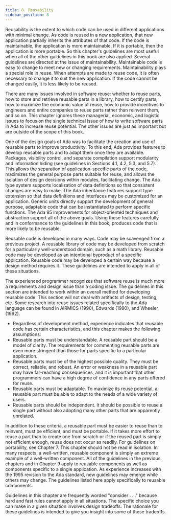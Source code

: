 ```yaml
---
title: 8. Reusability
sidebar_position: 8
---
```


Reusability is the extent to which code can be used in different
applications with minimal change. As code is reused in a new
application, that new application partially inherits the attributes of
that code. If the code is maintainable, the application is more
maintainable. If it is portable, then the application is more portable.
So this chapter's guidelines are most useful when all of the other
guidelines in this book are also applied. Several guidelines are
directed at the issue of maintainability. Maintainable code is easy to
change to meet new or changing requirements. Maintainability plays a
special role in reuse. When attempts are made to reuse code, it is often
necessary to change it to suit the new application. If the code cannot
be changed easily, it is less likely to be reused.

There are many issues involved in software reuse: whether to reuse
parts, how to store and retrieve reusable parts in a library, how to
certify parts, how to maximize the economic value of reuse, how to
provide incentives to engineers and entire companies to reuse parts
rather than reinvent them, and so on. This chapter ignores these
managerial, economic, and logistic issues to focus on the single
technical issue of how to write software parts in Ada to increase reuse
potential. The other issues are just as important but are outside of the
scope of this book.

One of the design goals of Ada was to facilitate the creation and use of
reusable parts to improve productivity. To this end, Ada provides
features to develop reusable parts and to adapt them once they are
available. Packages, visibility control, and separate compilation
support modularity and information hiding (see guidelines in Sections
4.1, 4.2, 5.3, and 5.7). This allows the separation of
application-specific parts of the code, maximizes the general purpose
parts suitable for reuse, and allows the isolation of design decisions
within modules, facilitating change. The Ada type system supports
localization of data definitions so that consistent changes are easy to
make. The Ada inheritance features support type extension so that data
definitions and interfaces may be customized for an application. Generic
units directly support the development of general purpose, adaptable
code that can be instantiated to perform specific functions. The Ada 95
improvements for object-oriented techniques and abstraction support all
of the above goals. Using these features carefully and in conformance to
the guidelines in this book, produces code that is more likely to be
reusable.

Reusable code is developed in many ways. Code may be scavenged from a
previous project. A reusable library of code may be developed from
scratch for a particularly well-understood domain, such as a math
library. Reusable code may be developed as an intentional byproduct of a
specific application. Reusable code may be developed a certain way
because a design method requires it. These guidelines are intended to
apply in all of these situations.

The experienced programmer recognizes that software reuse is much more a
requirements and design issue than a coding issue. The guidelines in
this section are intended to work within an overall method for
developing reusable code. This section will not deal with artifacts of
design, testing, etc. Some research into reuse issues related
specifically to the Ada language can be found in AIRMICS (1990), Edwards
(1990), and Wheeler (1992).

- Regardless of development method, experience indicates that reusable
  code has certain characteristics, and this chapter makes the
  following assumptions:
- Reusable parts must be understandable. A reusable part should be a
  model of clarity. The requirements for commenting reusable parts are
  even more stringent than those for parts specific to a particular
  application.
- Reusable parts must be of the highest possible quality. They must be
  correct, reliable, and robust. An error or weakness in a reusable
  part may have far-reaching consequences, and it is important that
  other programmers can have a high degree of confidence in any parts
  offered for reuse.
- Reusable parts must be adaptable. To maximize its reuse potential, a
  reusable part must be able to adapt to the needs of a wide variety
  of users.
- Reusable parts should be independent. It should be possible to reuse
  a single part without also adopting many other parts that are
  apparently unrelated.

In addition to these criteria, a reusable part must be easier to reuse
than to reinvent, must be efficient, and must be portable. If it takes
more effort to reuse a part than to create one from scratch or if the
reused part is simply not efficient enough, reuse does not occur as
readily. For guidelines on portability, see Chapter 7. This chapter
should not be read in isolation. In many respects, a well-written,
reusable component is simply an extreme example of a well-written
component. All of the guidelines in the previous chapters and in Chapter
9 apply to reusable components as well as components specific to a
single application. As experience increases with the 1995 revision to
the Ada standard, new guidelines may emerge while others may change. The
guidelines listed here apply specifically to reusable components.

Guidelines in this chapter are frequently worded "consider . . ."
because hard and fast rules cannot apply in all situations. The specific
choice you can make in a given situation involves design tradeoffs. The
rationale for these guidelines is intended to give you insight into some
of these tradeoffs.
